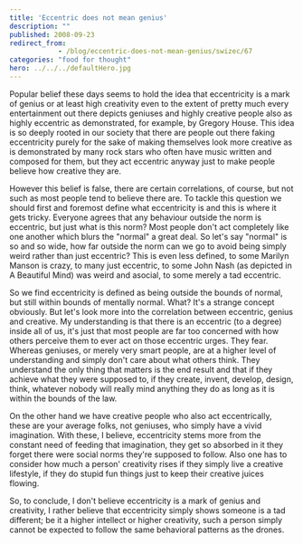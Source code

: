 ```yaml
---
title: 'Eccentric does not mean genius'
description: ""
published: 2008-09-23
redirect_from: 
            - /blog/eccentric-does-not-mean-genius/swizec/67
categories: "food for thought"
hero: ../../../defaultHero.jpg
---
```


Popular belief these days seems to hold the idea that eccentricity is a mark of genius or at least high creativity even to the extent of pretty much every entertainment out there depicts geniuses and highly creative people also as highly eccentric as demonstrated, for example, by Gregory House. This idea is so deeply rooted in our society that there are people out there faking eccentricity purely for the sake of making themselves look more creative as is demonstrated by many rock stars who often have music written and composed for them, but they act eccentric anyway just to make people believe how creative they are.

However this belief is false, there are certain correlations, of course, but not such as most people tend to believe there are. To tackle this question we should first and foremost define what eccentricity is and this is where it gets tricky. Everyone agrees that any behaviour outside the norm is eccentric, but just what is this norm? Most people don't act completely like one another which blurs the "normal" a great deal. So let's say "normal" is so and so wide, how far outside the norm can we go to avoid being simply weird rather than just eccentric? This is even less defined, to some Marilyn Manson is crazy, to many just eccentric, to some John Nash (as depicted in A Beautiful Mind) was weird and asocial, to some merely a tad eccentric.

So we find eccentricity is defined as being outside the bounds of normal, but still within bounds of mentally normal. What? It's a strange concept obviously. But let's look more into the correlation between eccentric, genius and creative. My understanding is that there is an eccentric (to a degree) inside all of us, it's just that most people are far too concerned with how others perceive them to ever act on those eccentric urges. They fear. Whereas geniuses, or merely very smart people, are at a higher level of understanding and simply don't care about what others think. They understand the only thing that matters is the end result and that if they achieve what they were supposed to, if they create, invent, develop, design, think, whatever nobody will really mind anything they do as long as it is within the bounds of the law.

On the other hand we have creative people who also act eccentrically, these are your average folks, not geniuses, who simply have a vivid imagination. With these, I believe, eccentricity stems more from the constant need of feeding that imagination, they get so absorbed in it they forget there were social norms they're supposed to follow. Also one has to consider how much a person' creativity rises if they simply live a creative lifestyle, if they do stupid fun things just to keep their creative juices flowing.

So, to conclude, I don't believe eccentricity is a mark of genius and creativity, I rather believe that eccentricity simply shows someone is a tad different; be it a higher intellect or higher creativity, such a person simply cannot be expected to follow the same behavioral patterns as the drones.
